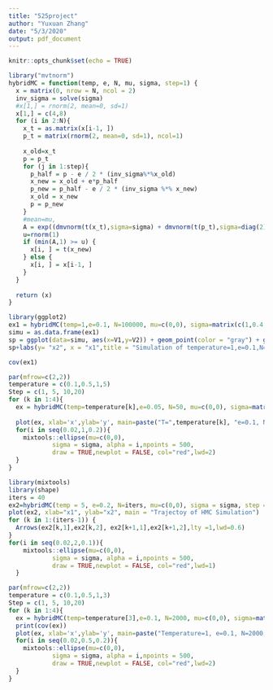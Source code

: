 ```yaml
---
title: "525project"
author: "Yuxuan Zhang"
date: "5/3/2020"
output: pdf_document
---
```


```r
knitr::opts_chunk$set(echo = TRUE)
```

```r
library("mvtnorm")
hybridMC = function(temp, e, N, mu, sigma, step=1) {
  x = matrix(0, nrow = N, ncol = 2)
  inv_sigma = solve(sigma)
  #x[1,] = rnorm(2, mean=0, sd=1)
  x[1,] = c(4,8)
  for (i in 2:N){
    x_t = as.matrix(x[i-1, ])
    p_t = matrix(rnorm(2, mean=0, sd=1), ncol=1)
    
    x_old=x_t
    p = p_t
    for (j in 1:step){
      p_half = p - e / 2 * (inv_sigma%*%x_old)
      x_new = x_old + e*p_half
      p_new = p_half - e / 2 * (inv_sigma %*% x_new)
      x_old = x_new
      p = p_new
    }
    #mean=mu,
    A = exp((dmvnorm(t(x_t),sigma=sigma) + dmvnorm(t(p_t),sigma=diag(2)) - dmvnorm(t(x_new), sigma=sigma) - dmvnorm(t(p_new), sigma=diag(2))) / temp)
    u=rnorm(1)
    if (min(A,1) >= u) {
      x[i, ] = t(x_new)
    } else {
      x[i, ] = x[i-1, ]  
    }
  }
  
  return (x)
}
```

```r
library(ggplot2)
ex1 = hybridMC(temp=1,e=0.1, N=100000, mu=c(0,0), sigma=matrix(c(1,0.4,0.4,2), nrow=2),step=10)
simu = as.data.frame(ex1)
sp = ggplot(data=simu, aes(x=V1,y=V2)) + geom_point(color = "gray") + geom_density_2d()
sp+labs(y= "x2", x = "x1",title = "Simulation of temperature=1,e=0.1,N=100000,step=10")
```

```r
cov(ex1)
```


```r
par(mfrow=c(2,2))
temperature = c(0.1,0.5,1,5)
Step = c(1, 5, 10,20) 
for (k in 1:4){
  ex = hybridMC(temp=temperature[k],e=0.05, N=50, mu=c(0,0), sigma=matrix(c(1,0.4,0.4,2), nrow=2), step=10)
  
  plot(ex, xlab='x',ylab='y', main=paste("T=",temperature[k], "e=0.1, N=100, Step=10", sep=" "))
  for(i in seq(0.02,1,0.2)){
    mixtools::ellipse(mu=c(0,0),
            sigma = sigma, alpha = i,npoints = 500,
            draw = TRUE,newplot = FALSE, col="red",lwd=2) 
  }
}
```


```r
library(mixtools)
library(shape)
iters = 40
ex2=hybridMC(temp = 5, e=0.2, N=iters, mu=c(0,0), sigma = sigma, step = 5)
plot(ex2, xlab="x1", ylab="x2", main = "Trajectoy of HMC Simulation")
for (k in 1:(iters-1)) {
  Arrows(ex2[k,1],ex2[k,2], ex2[k+1,1],ex2[k+1,2],lty =1,lwd=0.6)
}
for(i in seq(0.02,2,0.1)){
    mixtools::ellipse(mu=c(0,0),
            sigma = sigma, alpha = i,npoints = 500,
            draw = TRUE,newplot = FALSE, col="red",lwd=1) 
  }

```

```r
par(mfrow=c(2,2))
temperature = c(0.1,0.5,1,3)
Step = c(1, 5, 10,20) 
for (k in 1:4){
  ex = hybridMC(temp=temperature[3],e=0.1, N=2000, mu=c(0,0), sigma=matrix(c(1,0.4,0.4,2), nrow=2), step=Step[k])
  print(cov(ex))
  plot(ex, xlab='x',ylab='y', main=paste("Temperature=1, e=0.1, N=2000, Step=", Step[k], sep=" "))
  for(i in seq(0.02,0.5,0.2)){
    mixtools::ellipse(mu=c(0,0),
            sigma = sigma, alpha = i,npoints = 500,
            draw = TRUE,newplot = FALSE, col="red",lwd=2) 
  }
}


```